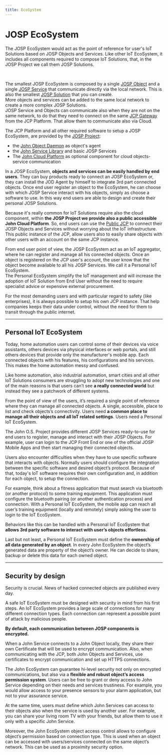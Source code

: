```yaml
---
title: EcoSystem
---
```

# JOSP EcoSystem


<WhatIntro
logo_path="/docs/img/logo/logo_250.png">

The JOSP EcoSystem would act as the point of reference for user's IoT Solutions based on JOSP Objects and Services.
Like other IoT EcoSystem, it includes all components required to compose IoT Solutions, that, in the JOSP Project we call them JOSP Solutions.

</WhatIntro>
<br/>

The smallest JOSP EcoSystem is composed by a single [JOSP Object](object) and a single [JOSP Service](service) that communicate directly via the local network.
This is also the smallest [JOSP Solution](solution) that you can create.<br/>
More objects and services can be added to the same local network to create a more complex JOSP Solutions.<br/>
JOSP Service and Objects can communicate also when they are not on the same network, to do that they need to connect on the same [JCP Gateway](/references/josp/jcp/microservices/gws/) from the JCP Platform.
That allow them to communicate also via Cloud.

The JCP Platform and all other required software to setup a JOSP EcoSystem, are provided by the [JOSP Project](../):

* the [John Object Daemon](/references/josp/jod/) as object's agent
* the [John Service Library](/references/josp/jsl/) and basic JOSP Services
* The [John Cloud Platform](/references/josp/jcp/) as optional component for cloud objects-service communication

In a JOSP EcoSystem, **objects and services can be easily handled by end users**.
They can buy products ready to connect an JOSP EcoSystem or, they can install the JOD Agent by himself to integrate 3rd part connected objects.
Once end user register an object to the EcoSystem, he can choose with which JOSP Service interact with his objects, simply as choose a software to use.
In this way end users are able to design and create their personal JOSP Solutions.

Because it's really common for IoT Solutions require also the cloud component, within **the JOSP Project we provide also a public accessible John Cloud Platform**.
So, end users can use the [Public JCP](/docs/references/josp/jcp/public_jcp) to connect their JOSP Objects and Services without worrying about the IoT infrastructure.
This public instance of the JCP, allow users also to easily share objects with other users with an account on the same JCP instance.

From end user point of view, the JOSP EcoSystem act as an IoT aggregator, where he can register and manage all his connected objects.
Once an object is registered on the JCP user's account, the user know that the object become available to all his JOSP Services.
We call it a Personal IoT EcoSystem.<br/>
The Personal EcoSystem simplify the IoT management and will increase the adoption of IoT Solution from End User without the need to require specialist advice or expensive external procurement.

For the most demanding users and with particular regard to safety (like enterprises), it is always possible to setup his own JCP instance.
That help companies keeps their data under control, without the need for them to transit through the public internet.

---

## Personal IoT EcoSystem

Today, home automation users can control some of their devices via voice assistants, others devices via physical interfaces or web portals, and still others devices that provide only the manufacturer's mobile app.
Each connected objects with his features, his configurations and his services.<br/>
This makes the home automation messy and confused.

Like home automation, also industrial automation, smart cities and all other IoT Solutions consumers are struggling to adopt new technologies and one of the main reasons is that users can’t see **a really connected world** but instead they see a patchwork of different systems.

From the point of view of the users, it’s required a single point of reference where they can manage all connected objects.
A single, accessible, place to list and check objects’s connectivity.
Users need **a common place to manage all their objects and all IoT related settings**.
Users need a Personal IoT EcoSystem.

The John O.S. Project provides different JOSP Services ready-to-use for end users to register, manage and interact with their JOSP Objects.
For example, user can login to the JCP Front End or one of the official JOSP Mobile Apps and then start managing their connected objects.

Users also encounter difficulties when they have to use specific software that interacts with objects.
Normally users should configure the integration between the specific software and desired object’s protocol.
Because of that, today's IoT software requires their own configuration and, in addition for each object, to setup the connection.

For example, think about a fitness application that must search via bluetooth (or another protocol) to some training equipment.
This application must configure the bluetooth pairing (or another authentication process) and connection.
With a Personal IoT EcoSystem, the mobile app can reach all user’s training equipment (locally and remotely) simply asking the user to login to the IoT EcoSystem.

Behaviors like this can be handled with a Personal IoT EcoSystem that **allows 3rd party software to interact with user’s objects effortless**.

Last but not least, a Personal IoT EcoSystem must define the **ownership of all data generated by an object**.
In every John EcoSystem the object’s generated data are property of the object’s owner.
He can decide to share, backup or delete this data for each owned object.

---

## Security by design

Security is crucial.
News of hacked connected objects are published every day.

A safe IoT EcoSystem must be designed with security in mind from his first steps.
An IoT EcoSystem provides a large scale of connections for many different connection types.
Each connection can represent a possible point of attack by malicious people.

**By default, each communication between JOSP components is encrypted.**

When a John Service connects to a John Object locally, they share their own Certificate that will be used to encrypt communication.
Also, when communicating with the JCP, both John Objects and Services, use certificates to encrypt communication and set up HTTPS connections.

The John EcoSystem can guarantee hi-level security not only on encrypted communications, but also via a **flexible and robust object’s access permission system**.
Users can be free to grant or deny access to John Service depending on their needs and services trustiness.
For example, you would allow access to your presence sensors to your alarm application, but not to your assurance service.

At the same time, users must define which John Services can access to their objects also when the service is used by another user.
For example, you can share your living room TV with your friends, but allow them to use it only with a specific John Service.

Moreover, the John EcoSystem object access control allows to configure object’s permission based on connection type.
This is used when an object can be accessed with users/services connected on the same object’s network.
This can be used as a proximity security option.
